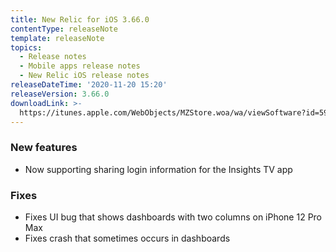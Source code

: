 ```yaml
---
title: New Relic for iOS 3.66.0
contentType: releaseNote
template: releaseNote
topics:
  - Release notes
  - Mobile apps release notes
  - New Relic iOS release notes
releaseDateTime: '2020-11-20 15:20'
releaseVersion: 3.66.0
downloadLink: >-
  https://itunes.apple.com/WebObjects/MZStore.woa/wa/viewSoftware?id=594038638&mt=8
---
```


### New features

* Now supporting sharing login information for the Insights TV app

### Fixes

* Fixes UI bug that shows dashboards with two columns on iPhone 12 Pro Max
* Fixes crash that sometimes occurs in dashboards
